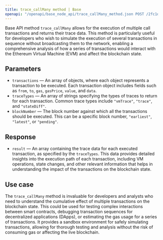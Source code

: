 ---
title: trace_callMany method | Base
openapi: "/openapi/base_node_api/trace_callMany_method.json POST /2fc1de7f08c0465f6a28e3c355e0cb14"
---

Base API method `trace_callMany` allows for the execution of multiple call transactions and returns their trace data. This method is particularly useful for developers who wish to simulate the execution of several transactions in sequence without broadcasting them to the network, enabling a comprehensive analysis of how a series of transactions would interact with the Ethereum Virtual Machine (EVM) and affect the blockchain state.

## Parameters

* `transactions` — An array of objects, where each object represents a transaction to be executed. Each transaction object includes fields such as `from`, `to`, `gas`, `gasPrice`, `value`, and `data`.
* `traceTypes` — An array of strings specifying the types of traces to return for each transaction. Common trace types include `"vmTrace"`, `"trace"`, and `"stateDiff"`.
* `blockNumber` — The block number against which all the transactions should be executed. This can be a specific block number, `"earliest"`, `"latest"`, or `"pending"`.

## Response

* `result` — An array containing the trace data for each executed transaction, as specified by the `traceTypes`. This data provides detailed insights into the execution path of each transaction, including VM operations, state changes, and other relevant information that helps in understanding the impact of the transactions on the blockchain state.

## Use case

The `trace_callMany` method is invaluable for developers and analysts who need to understand the cumulative effect of multiple transactions on the blockchain state. This could be used for testing complex interactions between smart contracts, debugging transaction sequences for decentralized applications (DApps), or estimating the gas usage for a series of transactions. It provides a sandbox environment for safely simulating transactions, allowing for thorough testing and analysis without the risk of consuming gas or affecting the live blockchain.
